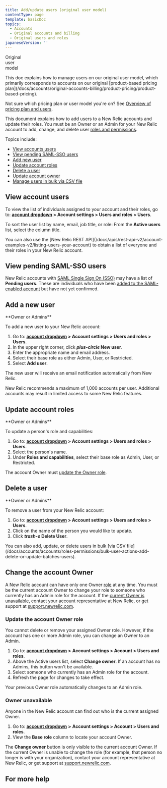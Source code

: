 ```yaml
---
title: Add/update users (original user model)
contentType: page
template: basicDoc
topics:
  - Accounts
  - Original accounts and billing
  - Original users and roles
japaneseVersion: ''
---
```


Original  
user  
model

<Callout variant="important">
  This doc explains how to manage users on our original user model, which primarily corresponds to accounts on our original [product-based pricing plan](/docs/accounts/original-accounts-billing/product-pricing/product-based-pricing).

  Not sure which pricing plan or user model you're on? See [Overview of pricing plan and users](/docs/accounts/accounts-billing/new-relic-one-pricing-users/transition-guide-new-pricing-plan).
</Callout>

This document explains how to add users to a New Relic accounts and update their roles. You must be an Owner or an Admin for your New Relic account to add, change, and delete user [roles and permissions](/docs/accounts-partnerships/accounts/account-billing-usage/users-roles#account-rights).

Topics include:

* [View accounts users](#viewing)
* [View pending SAML-SSO users](#pending-sso)
* [Add new user](#adding_users)
* [Update account roles](#updating)
* [Delete a user](#deleting)
* [Update account owner](#owner)
* [Manage users in bulk via CSV file](/docs/accounts/accounts/roles-permissions/bulk-user-actions-add-delete-or-update-batches-users)

## View account users

To view the list of individuals assigned to your account and their roles, go to: **[account dropdown](/docs/accounts-partnerships/education/getting-started-new-relic/glossary#account-dropdown) > Account settings > Users and roles > Users**.

To sort the user list by name, email, job title, or role: From the **Active users** list, select the column title.

<Callout variant="tip">
  You can also use the [New Relic REST API](/docs/apis/rest-api-v2/account-examples-v2/listing-users-your-account) to obtain a list of everyone and their roles in your New Relic account.
</Callout>

## View pending SAML-SSO users

New Relic accounts with [SAML Single Sign On (SSO)](/docs/accounts-partnerships/accounts/saml-single-sign/saml-service-providers) may have a list of **Pending users**. These are individuals who have been [added to the SAML-enabled account](/docs/accounts-partnerships/accounts/saml-single-sign/adding-users-saml-accounts) but have not yet confirmed.

## Add a new user

<Callout variant="tip">
  **Owner or Admins**
</Callout>

To add a new user to your New Relic account:

1. Go to: **[account dropdown](/docs/accounts-partnerships/education/getting-started-new-relic/glossary#account-dropdown) > Account settings > Users and roles > Users**.
2. In the upper right corner, click **<i className="fa fa-plus-circle">
   plus-circle
   </i>
   New user**.
3. Enter the appropriate name and email address.
4. Select their base role as either Admin, User, or Restricted.
5. Select **Add user**.

The new user will receive an email notification automatically from New Relic.

<Callout variant="important">
  New Relic recommends a maximum of 1,000 accounts per user. Additional accounts may result in limited access to some New Relic features.
</Callout>

## Update account roles

<Callout variant="tip">
  **Owner or Admins**
</Callout>

To update a person's role and capabilities:

1. Go to: **[account dropdown](/docs/accounts-partnerships/education/getting-started-new-relic/glossary#account-dropdown) > Account settings > Users and roles > Users**.
2. Select the person's name.
3. Under **Roles and capabilities**, select their base role as Admin, User, or Restricted.

The account Owner must [update the Owner role](#owner).

## Delete a user

<Callout variant="tip">
  **Owner or Admins**
</Callout>

To remove a user from your New Relic account:

1. Go to: **[account dropdown](/docs/accounts-partnerships/education/getting-started-new-relic/glossary#account-dropdown) > Account settings > Users and roles > Users**.
2. Click on the name of the person you would like to update.
3. Click **<i className="fa fa-trash-o">
   trash-o
   </i>
   Delete User**.

<Callout variant="tip">
  You can also add, update, or delete users in bulk [via CSV file](/docs/accounts/accounts/roles-permissions/bulk-user-actions-add-delete-or-update-batches-users).
</Callout>

## Change the account Owner

A New Relic account can have only one Owner [role](/docs/accounts-partnerships/accounts/account-billing-usage/users-roles#roles) at any time. You must be the current account Owner to change your role to someone who currently has an Admin role for the account. If the [current Owner is unavailable](#no-owner), contact your account representative at New Relic, or get support at [support.newrelic.com](https://support.newrelic.com).

### Update the account Owner role

You cannot delete or remove your assigned Owner role. However, if the account has one or more Admin role, you can change an Owner to an Admin.

1. Go to: **[account dropdown](/docs/accounts-partnerships/education/getting-started-new-relic/glossary#account-dropdown)** **>** **Account settings > Account > Users and roles**.
2. Above the Active users list, select <Icon name="repeat"/>
   **Change owner**. If an account has no Admins, this button won't be available.
3. Select someone who currently has an Admin role for the account.
4. Refresh the page for changes to take effect.

Your previous Owner role automatically changes to an Admin role.

### Owner unavailable

Anyone in the New Relic account can find out who is the current assigned Owner.

1. Go to: **[account dropdown](/docs/accounts-partnerships/education/getting-started-new-relic/glossary#account-dropdown)** **>** **Account settings > Account > Users and roles**.
2. View the **Base role** column to locate your account Owner.

The <Icon name="repeat"/>
**Change owner** button is only visible to the current account Owner. If the current Owner is unable to change the role (for example, that person no longer is with your organization), contact your account representative at New Relic, or get support at [support.newrelic.com](https://support.newrelic.com).

## For more help
